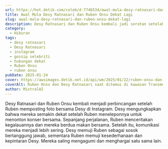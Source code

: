 ```yaml
---
url: https://hot.detik.com/celeb/d-7746534/awal-mula-desy-ratnasari-dan-ruben-onsu-dekat-lagi
title: Awal Mula Desy Ratnasari dan Ruben Onsu Dekat Lagi
slug: awal-mula-desy-ratnasari-dan-ruben-onsu-dekat-lagi
description: Desy Ratnasari dan Ruben Onsu kembali jadi sorotan setelah berbagi momen kebersamaan. Mereka membahas kedekatan dan saling memuji satu sama lain.
category:
  - Hiburan
tags:
  - desy ratnasari
  - Desy Ratnasari
  - instagram
  - gossip selebriti
  - hubungan dekat
  - Ruben Onsu
  - ruben onsu
pubDate: 2025-01-24
cover: https://awsimages.detik.net.id/api/wm/2025/01/22/ruben-onsu-dan-desy-ratansari-6_169.jpeg?wid=54&w=650&v=1&t=jpeg
coverAlt: Ruben Onsu dan Desy Ratnasari saat ditemui di kawasan Transmedia. Foto Ahsan/detikhot
author: MixtralAI
---
```

Desy Ratnasari dan Ruben Onsu kembali menjadi perbincangan setelah Ruben memposting foto bersama Desy di Instagram. Desy mengungkapkan bahwa mereka semakin dekat setelah Ruben meneleponnya untuk menonton konser bersama. Sepanjang perjalanan, Ruben menceritakan kegalauannya dan mereka berdua makan bersama. Setelah itu, komunikasi mereka menjadi lebih sering. Desy memuji Ruben sebagai sosok bertanggung jawab, sementara Ruben memuji kesederhanaan dan kepintaran Desy. Mereka saling mengagumi dan menghargai satu sama lain.
